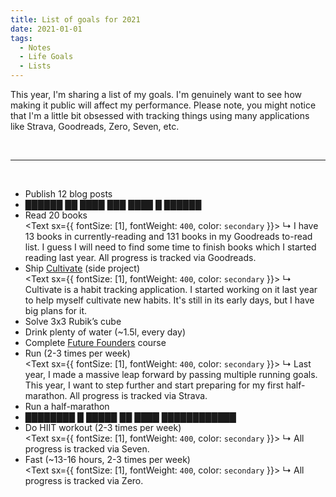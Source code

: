 ```yaml
---
title: List of goals for 2021
date: 2021-01-01
tags:
  - Notes
  - Life Goals
  - Lists
---
```


This year, I'm sharing a list of my goals. I'm genuinely want to see how making it public will affect my performance. Please note, you might notice that I'm a little bit obsessed with tracking things using many applications like Strava, Goodreads, Zero, Seven, etc.

<br />

---

<br />

- Publish 12 blog posts
- ██████ ██ ████ ███ ████ █ ██████
- Read 20 books<br />
  <Text sx={{ fontSize: [1], fontWeight: `400`, color: `secondary` }}>
    ↳ I have 13 books in currently-reading and 131 books in my Goodreads to-read
    list. I guess I will need to find some time to finish books which I started
    reading last year. All progress is tracked via Goodreads.
  </Text>
- Ship [Cultivate](https://cultivate.so) (side project)<br />
  <Text sx={{ fontSize: [1], fontWeight: `400`, color: `secondary` }}>
    ↳ Cultivate is a habit tracking application. I started working on it last
    year to help myself cultivate new habits. It's still in its early days, but
    I have big plans for it.
  </Text>
- Solve 3x3 Rubik’s cube
- Drink plenty of water (~1.5l, every day)
- Complete [Future Founders](https://www.startupschool.org/future-founders) course
- Run (2-3 times per week)<br />
  <Text sx={{ fontSize: [1], fontWeight: `400`, color: `secondary` }}>
    ↳ Last year, I made a massive leap forward by passing multiple running
    goals. This year, I want to step further and start preparing for my first
    half-marathon. All progress is tracked via Strava.
  </Text>
- Run a half-marathon
- ████████ █ █████ ██ ████ ████████████
- Do HIIT workout (2-3 times per week)<br />
  <Text sx={{ fontSize: [1], fontWeight: `400`, color: `secondary` }}>
    ↳ All progress is tracked via Seven.
  </Text>
- Fast (~13-16 hours, 2-3 times per week)<br />
  <Text sx={{ fontSize: [1], fontWeight: `400`, color: `secondary` }}>
    ↳ All progress is tracked via Zero.
  </Text>
